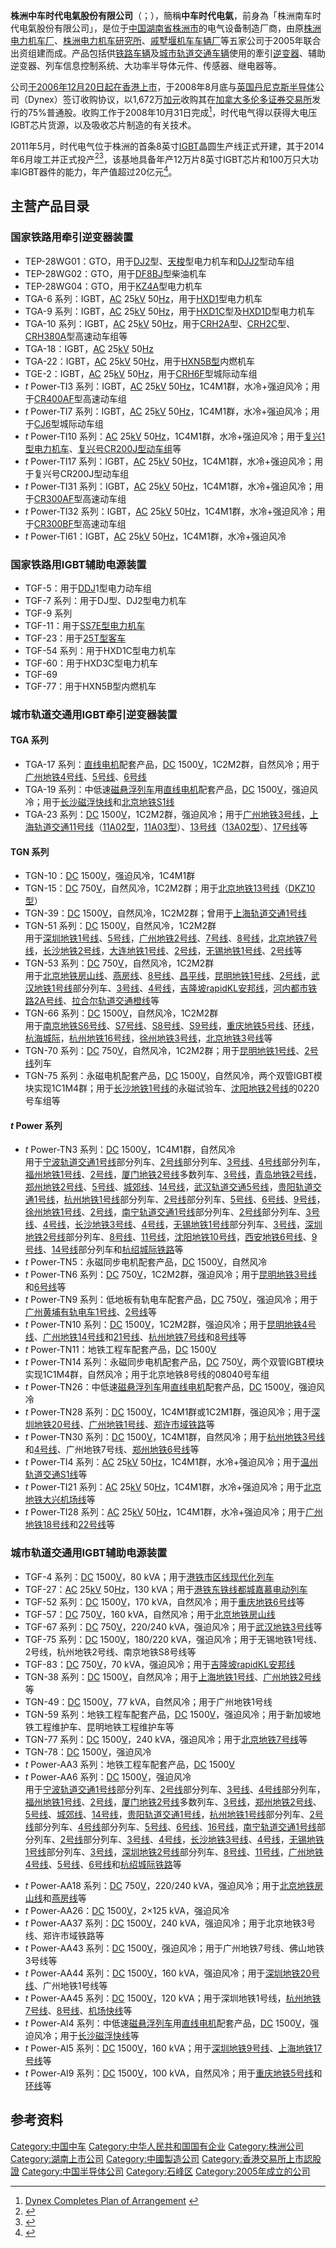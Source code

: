 {{distinguish|中车株洲电机|株洲中车时代电动汽车}}
{{Infobox_Company
| company_name = 株洲中车时代电氣股份有限公司
| company_name_en = CRRC Times Electric Co., Ltd.
| logo = Logo of Zhuzhou CRRC Times Electric.png
| logo_size = 300px
| company_type = [[國有控股企業|國有控股企業]]
| foundation = 2005年9月26日
| location = [[中国|中国]][[湖南省|湖南省]][[株洲市|株洲市]][[石峰区|石峰区]][[田心街道|田心街道]]时代路
| industry = [[鐵路|鐵路]][[機械|機械]]製造
| key_people = [[董事长|董事长]]：[[丁荣军|丁荣军]]
| sales = 
| profit = 
| asset = 
| market_value = 
| num_employees = 
| revenue = [[File:Green_Arrow_Up_Darker.svg|12px]]43.964亿人民币<small>（2012年度）</small>
| earnings_per_share = [[File:Green_Arrow_Up_Darker.svg|12px]]0.58人民币<small>（2012年度）</small>
| products = 铁路车辆电气系统<br />大功率半导体元件
| parent = [[中车株洲电力机车研究所|中车株洲电力机车研究所]]
| homepage = [http://www.tec.crrczic.cc tec.crrczic.cc]
}}
'''株洲中车时代电氣股份有限公司'''（{{sehk|3898}}；{{Sse|688187|name=时代电气|nameExt=}}），簡稱'''中车时代电氣'''，前身為「株洲南车时代电氣股份有限公司」，是位于[[中国|中国]][[湖南省|湖南省]][[株洲市|株洲市]]的电气设备制造厂商，由原[[中车株洲电力机车|株洲电力机车厂]]、[[中车株洲电力机车研究所|株洲电力机车研究所]]、[[中车戚墅堰机车|戚墅堰机车车辆厂]]等五家公司于2005年联合出资组建而成。产品包括供[[铁路车辆|铁路车辆]]及[[城市轨道交通列车车型|城市轨道交通车辆]]使用的牽引[[逆变器|逆变器]]、辅助逆变器、列车信息控制系统、大功率半导体元件、传感器、继电器等。

公司[https://web.archive.org/web/20101228143106/http://www.sanfull.com/pdf/2006_IPO/3898.pdf 于2006年12月20日起在香港上市]，于2008年8月底与[[英国|英国]][[丹尼克斯半导体|丹尼克斯半导体]]公司（Dynex）签订收购协议，以1,672万[[加拿大元|加元]]收购其在[[加拿大|加拿大]][[多伦多证券交易所|多伦多证券交易所]]发行的75%普通股。收购工作于2008年10月31日完成<ref>[http://www.dynexpower.com/news/60 Dynex Completes Plan of Arrangement] {{webarchive|url=https://web.archive.org/web/20140714175201/http://www.dynexpower.com/news/60 |date=2014-07-14 }}</ref>，时代电气得以获得大电压IGBT芯片货源，以及吸收芯片制造的有关技术。

2011年5月，时代电气位于株洲的首条8英寸[[絕緣柵雙極晶體管|IGBT]]晶圆生产线正式开建，其于2014年6月竣工并正式投产<ref>{{Cite news|url=https://www.crrcgc.cc/zzs/g2355/s5196/t250487.aspx|title=公司8英寸IGBT芯片生产线即将投产|author=株洲南车时代电气有限公司|date=2014-06-23}}</ref><ref>{{Cite news|title=我国成功实现8英寸IGBT芯片产业化|url=http://www.most.gov.cn/dfkj/hun/zxdt/201406/t20140627_113977.htm|access-date=|author=湖南省科技厅|date=2014-06-30|archive-url=https://web.archive.org/web/20140714200726/http://www.most.gov.cn/dfkj/hun/zxdt/201406/t20140627_113977.htm|archive-date=2014-07-14|dead-url=no}}</ref>，该基地具备年产12万片8英寸IGBT芯片和100万只大功率IGBT器件的能力，年产值超过20亿元<ref>{{Cite news|url=http://www.zzbtv.com/news/2011-05/26/cms28053article.shtml|title=国内最大规模IGBT产业基地奠基|author=|date=2011-05-26|work=株洲传媒网}}</ref>。

== 主营产品目录 ==
=== 国家铁路用牵引逆变器装置 ===
* TEP-28WG01：GTO，用于[[DJ2型电力机车|DJ2]]型、[[天梭型电力机车|天梭]]型电力机车和[[DJJ2型电力动车组|DJJ2]]型动车组
* TEP-28WG02：GTO，用于[[东风8BJ型柴油机车|DF8BJ]]型柴油机车
* TEP-28WG04：GTO，用于[[KZ4A型电力机车|KZ4A]]型电力机车
* TGA-6 系列：IGBT，[[交流电|AC]] 25[[伏特|kV]] 50[[赫兹|Hz]]，用于[[和谐1型电力机车|HXD1]]型电力机车
* TGA-9 系列：IGBT，[[交流电|AC]] 25[[伏特|kV]] 50[[赫兹|Hz]]，用于[[和谐1C型电力机车|HXD1C]]型及[[和谐1D型电力机车|HXD1D]]型电力机车
* TGA-10 系列：IGBT，[[交流电|AC]] 25[[伏特|kV]] 50[[赫兹|Hz]]，用于[[和谐号CRH2型电力动车组#CRH2A|CRH2A]]型、[[和谐号CRH2型电力动车组#CRH2C|CRH2C]]型、[[和谐号CRH380A型电力动车组#CRH380A|CRH380A]]型高速动车组等
* TGA-18：IGBT，[[交流电|AC]] 25[[伏特|kV]] 50[[赫兹|Hz]]
* TGA-22：IGBT，[[交流电|AC]] 25[[伏特|kV]] 50[[赫兹|Hz]]，用于[[和谐5B型内燃机车|HXN5B型]]内燃机车
* TGE-2：IGBT，[[交流电|AC]] 25[[伏特|kV]] 50[[赫兹|Hz]]，用于[[和谐号CRH6型电力动车组#CRH6F（160km/h）|CRH6F]]型城际动车组
* ''t'' Power-TI3 系列：IGBT，[[交流电|AC]] 25[[伏特|kV]] 50[[赫兹|Hz]]，1C4M1群，水冷+强迫风冷；用于[[复兴号CR400AF型电力动车组|CR400AF]]型高速动车组
* ''t'' Power-TI7 系列：IGBT，[[交流电|AC]] 25[[伏特|kV]] 50[[赫兹|Hz]]，1C4M1群，水冷+强迫风冷；用于[[CJ6型电力动车组|CJ6]]型城际动车组
*''t'' Power-TI10 系列：[[交流电|AC]] 25[[伏特|kV]] 50[[赫兹|Hz]]，1C4M1群，水冷+强迫风冷；用于[[复兴1型电力机车|复兴1型电力机车]]、[[复兴号CR200J型动车组|复兴号CR200J型动车组]]等
* ''t'' Power-TI17 系列：IGBT，[[交流电|AC]] 25[[伏特|kV]] 50[[赫兹|Hz]]，1C4M1群，水冷+强迫风冷；用于复兴号CR200J型动车组
* ''t'' Power-TI31 系列：IGBT，[[交流电|AC]] 25[[伏特|kV]] 50[[赫兹|Hz]]，1C4M1群，水冷+强迫风冷；用于[[复兴号CR300AF型电力动车组|CR300AF]]型高速动车组
* ''t'' Power-TI32 系列：IGBT，[[交流电|AC]] 25[[伏特|kV]] 50[[赫兹|Hz]]，1C4M1群，水冷+强迫风冷；用于[[复兴号CR300BF型电力动车组|CR300BF]]型高速动车组
*''t'' Power-TI61：IGBT，[[交流电|AC]] 25[[伏特|kV]] 50[[赫兹|Hz]]，1C4M1群，水冷+强迫风冷

=== 国家铁路用IGBT辅助电源装置 ===
* TGF-5：用于[[DDJ1型電力動車組|DDJ]]1型电力动车组
* TGF-7 系列：用于DJ型、DJ2型电力机车
* TGF-9 系列
* TGF-11：用于[[韶山7E型电力机车|SS7E型电力机车]]
* TGF-23：用于[[中国铁路25T型客车|25T型客车]]
* TGF-54 系列：用于HXD1C型电力机车
* TGF-60：用于HXD3C型电力机车
* TGF-69
* TGF-77：用于HXN5B型内燃机车

=== 城市轨道交通用IGBT牵引逆变器装置 ===
==== TGA 系列 ====
* TGA-17 系列：[[直线电动机|直线电机]]配套产品，[[直流电|DC]] 1500[[伏特|V]]，1C2M2群，自然风冷；用于[[广州地铁4号线|广州地铁4号线]]、[[广州地铁5号线|5号线]]、[[广州地铁6号线|6号线]]
*TGA-19 系列：中低速[[磁悬浮列车|磁悬浮列车]]用[[直线电动机|直线电机]]配套产品，[[直流电|DC]] 1500[[伏特|V]]，强迫风冷；用于[[长沙磁浮快线|长沙磁浮快线]]和[[北京地铁S1线|北京地铁S1线]]
* TGA-23 系列：[[直流电|DC]] 1500[[伏特|V]]，1C2M2群，强迫风冷；用于[[广州地铁3号线|广州地铁3号线]]，[[上海轨道交通11号线|上海轨道交通11号线]]（[[上海轨道交通11号线#11A02型电动客车|11A02型]]，[[上海轨道交通11号线#11A03型电动客车|11A03型]]）、[[上海轨道交通13号线|13号线]]（[[上海轨道交通13号线#13A02型电动客车|13A02型]]）、[[上海轨道交通17号线#17A01型电动客车|17号线]]等

==== TGN 系列 ====
* TGN-10：[[直流电|DC]] 1500[[伏特|V]]，强迫风冷，1C4M1群
* TGN-15：[[直流电|DC]] 750[[伏特|V]]，自然风冷，1C2M2群；用于[[北京地铁13号线|北京地铁13号线]]（[[北京地铁DKZ10型电动车组|DKZ10型]]）
* TGN-39：[[直流电|DC]] 1500[[伏特|V]]，自然风冷，1C2M2群；曾用于[[上海轨道交通1号线|上海轨道交通1号线]]
* TGN-51 系列：[[直流电|DC]] 1500[[伏特|V]]，自然风冷，1C2M2群<br>用于[[深圳地铁南车株机电动列车|深圳地铁1号线]]、[[深圳地铁南车株机电动列车|5号线]]，[[廣州地鐵一二八號線增購列車|广州地铁2号线]]、[[廣州地鐵七號線列車|7号线]]、[[广州地铁八号线北延段列车|8号线]]，[[北京地铁7号线#使用车辆|北京地铁7号线]]，[[长沙地铁2号线#车辆|长沙地铁2号线]]，[[大连地铁1号线|大连地铁1号线]]、[[大连地铁2号线|2号线]]，[[无锡地铁1号线|无锡地铁1号线]]、[[无锡地铁2号线|2号线]]等
* TGN-53 系列：[[直流电|DC]] 750[[伏特|V]]，自然风冷，1C2M2群<br>用于[[北京地铁BJD01型电动车组|北京地铁房山线]]、[[北京地铁DKZ76型电动车组|燕房线]]、[[北京地铁8号线|8号线]]、[[北京地铁昌平线|昌平线]]，[[昆明地铁1号线|昆明地铁1号线]]、[[昆明地铁2号线|2号线]]，[[武汉地铁1号线|武汉地铁1号线]]部分列车、[[武汉地铁3号线|3号线]]、[[武汉地铁4号线|4号线]]，[[吉隆坡|吉隆坡]][[快捷通軌道|rapidKL]][[安邦线和大城堡线|安邦线]]，[[河內都市鐵路2A號線|河内都市铁路2A号线]]、[[拉合尔轨道交通橙线|拉合尔轨道交通橙线]]等
* TGN-66 系列：[[直流电|DC]] 1500[[伏特|V]]，自然风冷，1C2M2群<br>用于[[南京地铁S6号线|南京地铁S6号线]]、[[南京地铁S7号线|S7号线]]、[[南京地铁S8号线|S8号线]]、[[南京地铁S9号线|S9号线]]，[[重庆轨道交通5号线|重庆地铁5号线]]、[[重慶軌道交通環線|环线]]，[[杭海城际#列车|杭海城际]]，[[杭州地铁16号线|杭州地铁16号线]]，[[徐州地铁3号线|徐州地铁3号线]]，[[北京地铁3号线|北京地铁3号线]]等
* TGN-70 系列：[[直流电|DC]] 750[[伏特|V]]，自然风冷，1C2M2群；用于[[昆明地铁1号线|昆明地铁1号线]]、[[昆明地铁2号线|2号线]]列车
* TGN-75 系列：永磁电机配套产品，[[直流电|DC]] 1500[[伏特|V]]，自然风冷，两个双管IGBT模块实现1C1M4群；用于[[长沙地铁1号线|长沙地铁1号线]]的永磁试验车、[[沈阳地铁2号线|沈阳地铁2号线]]的0220号车组等
==== ''t'' Power 系列 ====
* ''t'' Power-TN3 系列：[[直流电|DC]] 1500[[伏特|V]]，1C4M1群，自然风冷<br>用于[[宁波轨道交通1号线|宁波轨道交通1号线]]部分列车、[[宁波轨道交通2号线|2号线]]部分列车、[[宁波轨道交通3号线|3号线]]、[[宁波轨道交通4号线|4号线]]部分列车，[[福州地铁1号线|福州地铁1号线]]、[[福州地铁2号线|2号线]]，[[厦门轨道交通2号线|厦门地铁2号线]]多数列车、[[厦门轨道交通3号线|3号线]]，[[青岛地铁2号线|青岛地铁2号线]]，[[郑州地铁南车株机B型电动列车|郑州地铁2号线]]、[[郑州地铁5号线|5号线]]、[[郑州地铁城郊线|城郊线]]、[[郑州地铁14号线|14号线]]，[[武汉轨道交通5号线|武汉轨道交通5号线]]，[[贵阳轨道交通1号线|贵阳轨道交通1号线]]，[[杭州地铁1号线|杭州地铁1号线]]部分列车、[[杭州地铁2号线|2号线]]部分列车、[[杭州地铁5号线|5号线]]、[[杭州地铁6号线|6号线]]、[[杭州地铁9号线|9号线]]，[[徐州地铁1号线|徐州地铁1号线]]、[[徐州地铁2号线|2号线]]，[[南宁轨道交通1号线|南宁轨道交通1号线]]部分列车、[[南宁轨道交通2号线|2号线]]部分列车、[[南宁轨道交通3号线|3号线]]、[[南宁轨道交通4号线|4号线]]，[[长沙地铁3号线|长沙地铁3号线]]、[[长沙地铁4号线|4号线]]，[[无锡地铁1号线|无锡地铁1号线]]部分列车、[[无锡地铁3号线|3号线]]，[[深圳地铁中车株机电动列车|深圳地铁2号线]]部分列车、[[深圳地铁中车株机电动列车|8号线]]、[[深圳地铁中车株机电动列车|11号线]]，[[沈阳地铁10号线|沈阳地铁10号线]]，[[西安地铁6号线|西安地铁6号线]]、[[西安地铁9号线|9号线]]、[[西安地铁14号线|14号线]]部分列车和[[绍兴轨道交通1号线|杭绍城际铁路]]等
* ''t'' Power-TN5：永磁同步电机配套产品，[[直流电|DC]] 1500[[伏特|V]]，自然风冷
* ''t'' Power-TN6 系列：[[直流电|DC]] 750[[伏特|V]]，1C2M2群，强迫风冷；用于[[昆明地铁3号线|昆明地铁3号线]]和[[昆明地铁6号线|6号线]]等
*''t'' Power-TN9 系列：低地板有轨电车配套产品，[[直流电|DC]] 750[[伏特|V]]，强迫风冷；用于[[广州黄埔有轨电车1号线|广州黄埔有轨电车1号线]]、[[广州黄埔有轨电车2号线|2号线]]等
* ''t'' Power-TN10 系列：[[直流电|DC]] 1500[[伏特|V]]，1C2M2群，强迫风冷；用于[[昆明地铁4号线|昆明地铁4号线]]、[[廣州地鐵十四號線／二十一號線列車|广州地铁14号线]]和[[廣州地鐵十四號線／二十一號線列車|21号线]]、[[杭州地铁7号线|杭州地铁7号线]]和[[杭州地铁8号线|8号线]]等
* ''t'' Power-TN11：地铁工程车配套产品，[[直流电|DC]] 1500[[伏特|V]]
* ''t'' Power-TN14 系列：永磁同步电机配套产品，[[直流电|DC]] 750[[伏特|V]]，两个双管IGBT模块实现1C1M4群，自然风冷；用于北京地铁8号线的08040号车组
* ''t'' Power-TN26：中低速[[磁悬浮列车|磁悬浮列车]]用[[直线电动机|直线电机]]配套产品，[[直流电|DC]] 1500[[伏特|V]]，强迫风冷
* ''t'' Power-TN28 系列：[[直流电|DC]] 1500[[伏特|V]]，1C4M1群或1C2M1群，强迫风冷；用于[[深圳地铁20号线|深圳地铁20号线]]、[[广州地铁1号线|广州地铁1号线]]、[[郑许市域铁路|郑许市域铁路]]等
* ''t'' Power-TN30 系列：[[直流电|DC]] 1500[[伏特|V]]，1C4M1群，自然风冷；用于[[杭州地铁3号线|杭州地铁3号线]]和[[杭州地铁4号线|4号线]]、广州地铁7号线、[[郑州地铁6号线|郑州地铁6号线]]等
* ''t'' Power-TI4 系列：[[交流电|AC]] 25[[伏特|kV]] 50[[赫兹|Hz]]，1C4M1群，水冷+强迫风冷；用于[[温州市域铁路S1线|温州轨道交通S1线]]等
*''t'' Power-TI21 系列：[[交流电|AC]] 25[[伏特|kV]] 50[[赫兹|Hz]]，1C4M1群，水冷+强迫风冷；用于[[北京地铁大兴机场线|北京地铁大兴机场线]]等
*''t'' Power-TI28 系列：[[交流电|AC]] 25[[伏特|kV]] 50[[赫兹|Hz]]，1C4M1群，水冷+强迫风冷；用于[[广州地铁十八号线／二十二号线列车|广州地铁18号线]]和[[广州地铁十八号线／二十二号线列车|22号线]]等

=== 城市轨道交通用IGBT辅助电源装置 ===
* TGF-4 系列：[[直流电|DC]] 1500[[伏特|V]]，80 kVA；用于[[港鐵市區綫現代化列車|港铁市区线现代化列车]]
* TGF-27：[[交流电|AC]] 25[[伏特|kV]] 50[[赫兹|Hz]]，130 kVA；用于[[港鐵東鐵線都城嘉慕電動列車|港铁东铁线都城嘉慕电动列车]]
* TGF-52 系列：[[直流电|DC]] 1500[[伏特|V]]，170 kVA，自然风冷；用于[[重庆地铁6号线|重庆地铁6号线]]等
* TGF-57：[[直流电|DC]] 750[[伏特|V]]，160 kVA，自然风冷；用于[[北京地铁BJD01型电动车组|北京地铁房山线]]
* TGF-67 系列：[[直流电|DC]] 750[[伏特|V]]，220/240 kVA，强迫风冷；用于[[武汉地铁3号线|武汉地铁3号线]]等
* TGF-75 系列：[[直流电|DC]] 1500[[伏特|V]]，180/220 kVA，强迫风冷；用于无锡地铁1号线、2号线，杭州地铁2号线、南京地铁S8号线等
* TGF-83：[[直流电|DC]] 750[[伏特|V]]，70 kVA，强迫风冷；用于[[吉隆坡|吉隆坡]][[快捷通軌道|rapidKL]][[安邦线和大城堡线|安邦线]]
* TGN-38 系列：[[直流电|DC]] 1500[[伏特|V]]，自然风冷；用于[[上海轨道交通1号线|上海地铁1号线]]、[[廣州地鐵一二八號線增購列車|广州地铁2号线]]等
*TGN-49：[[直流电|DC]] 1500[[伏特|V]]，77 kVA，自然风冷；用于广州地铁1号线
*TGN-59 系列：地铁工程车配套产品，[[直流电|DC]] 1500[[伏特|V]]，强迫风冷；用于新加坡地铁工程维护车、昆明地铁工程维护车等
* TGN-77 系列：[[直流电|DC]] 1500[[伏特|V]]，240 kVA，强迫风冷；用于[[北京地铁7号线|北京地铁7号线]]等
* TGN-78：[[直流电|DC]] 1500[[伏特|V]]，强迫风冷
*''t'' Power-AA3 系列：地铁工程车配套产品，[[直流电|DC]] 1500[[伏特|V]]
* ''t'' Power-AA6 系列：[[直流电|DC]] 1500[[伏特|V]]，强迫风冷<br/>用于[[宁波轨道交通1号线|宁波轨道交通1号线]]部分列车、[[宁波轨道交通2号线|2号线]]部分列车、[[宁波轨道交通3号线|3号线]]、[[宁波轨道交通4号线|4号线]]部分列车，[[福州地铁1号线|福州地铁1号线]]、[[福州地铁2号线|2号线]]，[[厦门轨道交通2号线|厦门地铁2号线]]多数列车、[[厦门轨道交通3号线|3号线]]，[[郑州地铁南车株机B型电动列车|郑州地铁2号线]]、[[郑州地铁5号线|5号线]]、[[郑州地铁城郊线|城郊线]]、[[郑州地铁14号线|14号线]]，[[贵阳轨道交通1号线|贵阳轨道交通1号线]]，[[杭州地铁1号线|杭州地铁1号线]]部分列车、[[杭州地铁2号线|2号线]]部分列车、[[杭州地铁4号线|4号线]]部分列车、[[杭州地铁5号线|5号线]]、[[杭州地铁6号线|6号线]]、[[杭州地铁16号线|16号线]]，[[南宁轨道交通1号线|南宁轨道交通1号线]]部分列车、[[南宁轨道交通2号线|2号线]]部分列车、[[南宁轨道交通3号线|3号线]]、[[南宁轨道交通4号线|4号线]]，[[长沙地铁3号线|长沙地铁3号线]]、[[长沙地铁4号线|4号线]]，[[无锡地铁1号线|无锡地铁1号线]]部分列车、[[无锡地铁3号线|3号线]]，[[深圳地铁中车株机电动列车|深圳地铁2号线]]部分列车、[[深圳地铁中车株机电动列车|8号线]]、[[深圳地铁中车株机电动列车|11号线]]，[[广州地铁4号线|广州地铁4号线]]、[[广州地铁5号线|5号线]]、[[广州地铁6号线|6号线]]和[[绍兴轨道交通1号线|杭绍城际铁路]]等

* ''t'' Power-AA18 系列：[[直流电|DC]] 750[[伏特|V]]，220/240 kVA，强迫风冷；用于[[北京地铁BJD01型电动车组|北京地铁房山线]]和[[北京地铁燕房线|燕房线]]等
* ''t'' Power-AA26：[[直流电|DC]] 1500[[伏特|V]]，2×125 kVA，强迫风冷
*''t'' Power-AA37 系列：[[直流电|DC]] 1500[[伏特|V]]，240 kVA，强迫风冷；用于北京地铁3号线、郑许市域铁路等
*''t'' Power-AA43 系列：[[直流电|DC]] 1500[[伏特|V]]，强迫风冷；用于广州地铁7号线、佛山地铁3号线等
* ''t'' Power-AA44 系列：[[直流电|DC]] 1500[[伏特|V]]，160 kVA，强迫风冷；用于[[深圳地铁20号线|深圳地铁20号线]]、广州地铁1号线等
*''t'' Power-AA45 系列：[[直流电|DC]] 1500[[伏特|V]]，120 kVA；用于深圳地铁1号线，[[杭州地铁7号线|杭州地铁7号线]]、[[杭州地铁8号线|8号线]]、[[杭州地铁机场快线|机场快线]]等
*''t'' Power-AI4 系列：中低速[[磁悬浮列车|磁悬浮列车]]用[[直线电动机|直线电机]]配套产品，[[直流电|DC]] 1500[[伏特|V]]，强迫风冷；用于[[长沙磁浮快线|长沙磁浮快线]]等
* ''t'' Power-AI5 系列：[[直流电|DC]] 1500[[伏特|V]]，160 kVA；用于[[深圳地铁9号线|深圳地铁9号线]]、[[上海轨道交通17号线#17A01型电动客车|上海地铁17号线]]等
* ''t'' Power-AI9 系列：[[直流电|DC]] 1500[[伏特|V]]，100 kVA，自然风冷；用于[[重庆轨道交通5号线|重庆地铁5号线]]和[[重慶軌道交通環線|环线]]等

== 参考资料 ==
{{Reflist}}

{{中国轨道交通装备企业}}

[[Category:中国中车|Category:中国中车]]
[[Category:中华人民共和国国有企业|Category:中华人民共和国国有企业]]
[[Category:株洲公司|Category:株洲公司]]
[[Category:湖南上市公司|Category:湖南上市公司]]
[[Category:中國製造公司|Category:中國製造公司]]
[[Category:香港交易所上市認股證|Category:香港交易所上市認股證]]
[[Category:中国半导体公司|Category:中国半导体公司]]
[[Category:石峰区|Category:石峰区]]
[[Category:2005年成立的公司|Category:2005年成立的公司]]